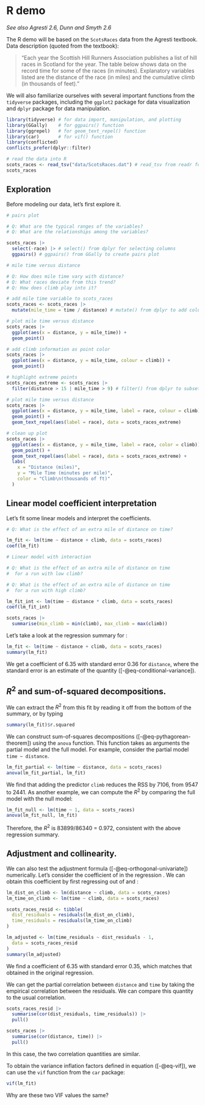 # R demo

*See also Agresti 2.6, Dunn and Smyth 2.6*

The R demo will be based on the `ScotsRaces` data from the Agresti textbook. Data description (quoted from the textbook):

>"Each year the Scottish Hill Runners Association publishes a list of hill races in Scotland for the year. The table below shows data on the record time for some of the races (in minutes). Explanatory variables listed are the distance of the race (in miles) and the cumulative climb (in thousands of feet)."

We will also familiarize ourselves with several important functions from the `tidyverse` packages, including the `ggplot2` package for data visualization and `dplyr` package for data manipulation.

```r
library(tidyverse) # for data import, manipulation, and plotting
library(GGally)    # for ggpairs() function
library(ggrepel)   # for geom_text_repel() function
library(car)       # for vif() function
library(conflicted)
conflicts_prefer(dplyr::filter)
```

```r
# read the data into R
scots_races <- read_tsv("data/ScotsRaces.dat") # read_tsv from readr for data import
scots_races
```

## Exploration

Before modeling our data, let's first explore it.

```r
# pairs plot

# Q: What are the typical ranges of the variables?
# Q: What are the relationships among the variables?

scots_races |>
  select(-race) |> # select() from dplyr for selecting columns
  ggpairs() # ggpairs() from GGally to create pairs plot

# mile time versus distance

# Q: How does mile time vary with distance?
# Q: What races deviate from this trend?
# Q: How does climb play into it?

# add mile time variable to scots_races
scots_races <- scots_races |>
  mutate(mile_time = time / distance) # mutate() from dplyr to add column
```

```r
# plot mile time versus distance
scots_races |>
  ggplot(aes(x = distance, y = mile_time)) +
  geom_point()
```

```r
# add climb information as point color
scots_races |>
  ggplot(aes(x = distance, y = mile_time, colour = climb)) +
  geom_point()
```

```r
# highlight extreme points
scots_races_extreme <- scots_races |>
  filter(distance > 15 | mile_time > 9) # filter() from dplyr to subset rows

# plot mile time versus distance
scots_races |>
  ggplot(aes(x = distance, y = mile_time, label = race, colour = climb)) +
  geom_point() +
  geom_text_repel(aes(label = race), data = scots_races_extreme)
```

```r
# clean up plot
scots_races |>
  ggplot(aes(x = distance, y = mile_time, label = race, color = climb)) +
  geom_point() +
  geom_text_repel(aes(label = race), data = scots_races_extreme) +
  labs(
    x = "Distance (miles)",
    y = "Mile Time (minutes per mile)",
    color = "Climb\n(thousands of ft)"
  )
```

## Linear model coefficient interpretation

Let's fit some linear models and interpret the coefficients.

```r
# Q: What is the effect of an extra mile of distance on time?

lm_fit <- lm(time ~ distance + climb, data = scots_races)
coef(lm_fit)
```

```r
# Linear model with interaction

# Q: What is the effect of an extra mile of distance on time
#  for a run with low climb?

# Q: What is the effect of an extra mile of distance on time
#  for a run with high climb?

lm_fit_int <- lm(time ~ distance * climb, data = scots_races)
coef(lm_fit_int)

scots_races |>
  summarise(min_climb = min(climb), max_climb = max(climb))
```

Let's take a look at the regression summary for \verb|lm_fit|:
```r
lm_fit <- lm(time ~ distance + climb, data = scots_races)
summary(lm_fit)
```

We get a coefficient of 6.35 with standard error 0.36 for `distance`, where the standard error is an estimate of the quantity ([-@eq-conditional-variance]).

## $R^2$ and sum-of-squared decompositions.

We can extract the $R^2$ from this fit by reading it off from the bottom of the summary, or by typing
```r
summary(lm_fit)$r.squared
```

We can construct sum-of-squares decompositions ([-@eq-pythagorean-theorem]) using the `anova` function. This function takes as arguments the partial model and the full model. For example, consider the partial model `time ~ distance`.
```r
lm_fit_partial <- lm(time ~ distance, data = scots_races)
anova(lm_fit_partial, lm_fit)
```
We find that adding the predictor `climb` reduces the RSS by 7106, from 9547 to 2441. As another example, we can compute the $R^2$ by comparing the full model with the null model:
```r
lm_fit_null <- lm(time ~ 1, data = scots_races)
anova(lm_fit_null, lm_fit)
```
Therefore, the $R^2$ is 83899/86340 = 0.972, consistent with the above regression summary.

## Adjustment and collinearity.

We can also test the adjustment formula ([-@eq-orthogonal-univariate]) numerically. Let's consider the coefficient of \verb|distance| in the regression \verb|time ~ distance + climb|. We can obtain this coefficient by first regressing \verb|climb| out of \verb|distance| and \verb|time|:
```r
lm_dist_on_climb <- lm(distance ~ climb, data = scots_races)
lm_time_on_climb <- lm(time ~ climb, data = scots_races)

scots_races_resid <- tibble(
  dist_residuals = residuals(lm_dist_on_climb),
  time_residuals = residuals(lm_time_on_climb)
)

lm_adjusted <- lm(time_residuals ~ dist_residuals - 1,
  data = scots_races_resid
)
summary(lm_adjusted)
``` 
We find a coefficient of 6.35 with standard error 0.35, which matches that obtained in the original regression.

We can get the partial correlation between `distance` and `time` by taking the empirical correlation between the residuals. We can compare this quantity to the usual correlation.
```r
scots_races_resid |>
  summarise(cor(dist_residuals, time_residuals)) |>
  pull()

scots_races |>
  summarise(cor(distance, time)) |>
  pull()
```
In this case, the two correlation quantities are similar.

To obtain the variance inflation factors defined in equation ([-@eq-vif]), we can use the `vif` function from the `car` package:
```r
vif(lm_fit)
```
Why are these two VIF values the same?
